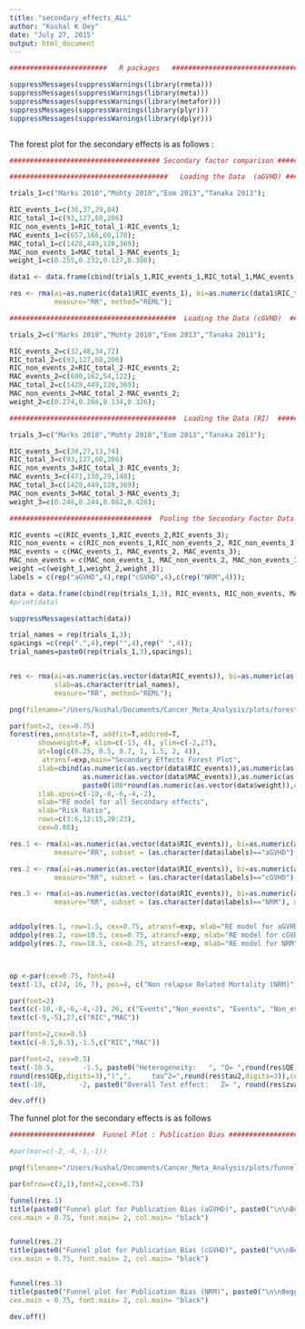 ```yaml
---
title: "secondary_effects_ALL"
author: "Kushal K Dey"
date: "July 27, 2015"
output: html_document
---
```


```r


########################   R packages   #################################

suppressMessages(suppressWarnings(library(rmeta)))
suppressMessages(suppressWarnings(library(meta)))
suppressMessages(suppressWarnings(library(metafor)))
suppressMessages(suppressWarnings(library(plyr)))
suppressMessages(suppressWarnings(library(dplyr)))



```


The forest plot for the secondary effects is as follows : 

```r

##################################### Secondary factor comparison ##############################################

#######################################   Loading the Data  (aGVHD) #######################################

trials_1=c("Marks 2010","Mohty 2010","Eom 2013","Tanaka 2013");

RIC_events_1=c(36,37,29,84)
RIC_total_1=c(93,127,60,206)
RIC_non_events_1=RIC_total_1-RIC_events_1;
MAC_events_1=c(657,166,60,170);
MAC_total_1=c(1428,449,120,369);
MAC_non_events_1=MAC_total_1-MAC_events_1;
weight_1=c(0.255,0.232,0.127,0.386);

data1 <- data.frame(cbind(trials_1,RIC_events_1,RIC_total_1,MAC_events_1,MAC_total_1),stringsAsFactors=FALSE);

res <- rma(ai=as.numeric(data1$RIC_events_1), bi=as.numeric(data1$RIC_total_1), ci=as.numeric(data1$MAC_events_1), di=as.numeric(data1$MAC_total_1),data=data1,
           measure="RR", method="REML");

#########################################  Loading the Data (cGVHD)  #########################################

trials_2=c("Marks 2010","Mohty 2010","Eom 2013","Tanaka 2013");

RIC_events_2=c(32,48,34,72)
RIC_total_2=c(93,127,60,206)
RIC_non_events_2=RIC_total_2-RIC_events_2;
MAC_events_2=c(600,162,54,122);
MAC_total_2=c(1428,449,120,369);
MAC_non_events_2=MAC_total_2-MAC_events_2;
weight_2=c(0.274,0.266,0.134,0.326);

#########################################  Loading the Data (RI)  #########################################

trials_3=c("Marks 2010","Mohty 2010","Eom 2013","Tanaka 2013");

RIC_events_3=c(30,27,13,74)
RIC_total_3=c(93,127,60,206)
RIC_non_events_3=RIC_total_3-RIC_events_3;
MAC_events_3=c(471,130,29,140);
MAC_total_3=c(1428,449,120,369);
MAC_non_events_3=MAC_total_3-MAC_events_3;
weight_3=c(0.246,0.244,0.082,0.428);

###################################  Pooling the Secondary Factor Data  #####################################

RIC_events =c(RIC_events_1,RIC_events_2,RIC_events_3);
RIC_non_events = c(RIC_non_events_1,RIC_non_events_2, RIC_non_events_3);
MAC_events = c(MAC_events_1, MAC_events_2, MAC_events_3);
MAC_non_events = c(MAC_non_events_1, MAC_non_events_2, MAC_non_events_3);
weight =c(weight_1,weight_2,weight_3);
labels = c(rep("aGVHD",4),rep("cGVHD",4),c(rep("NRM",4)));

data = data.frame(cbind(rep(trials_1,3), RIC_events, RIC_non_events, MAC_events, MAC_non_events,weight, labels));
#print(data)

suppressMessages(attach(data))

trial_names = rep(trials_1,3);
spacings =c(rep(".",4),rep("",4),rep(" ",4));
trial_names=paste0(rep(trials_1,3),spacings);


res <- rma(ai=as.numeric(as.vector(data$RIC_events)), bi=as.numeric(as.vector(data$RIC_non_events)), ci=as.numeric(as.vector(data$MAC_events)), di=as.numeric(as.vector(data$MAC_non_events)),data=data,
           slab=as.character(trial_names),
           measure="RR", method="REML");

png(filename="/Users/kushal/Documents/Cancer_Meta_Analysis/plots/forest_secondary_effects_all.png",width=700,height=500,res=100)

par(font=2, cex=0.75)
forest(res,annotate=T, addfit=T,addcred=T, 
       showweight=F, xlim=c(-13, 4), ylim=c(-2,27),
       at=log(c(0.25, 0.5, 0.7, 1, 1.5, 2, 4)),
        atransf=exp,main="Secondary Effects Forest Plot",
       ilab=cbind(as.numeric(as.vector(data$RIC_events)),as.numeric(as.vector(data$RIC_non_events)),
                  as.numeric(as.vector(data$MAC_events)),as.numeric(as.vector(data$MAC_non_events)),
                  paste0(100*round(as.numeric(as.vector(data$weight)),digits=3))),
       ilab.xpos=c(-10,-8,-6,-4,-2), 
       mlab="RE model for all Secondary effects",
       xlab="Risk Ratio",
       rows=c(3:6,12:15,20:23),
       cex=0.80);

res.1 <- rma(ai=as.numeric(as.vector(data$RIC_events)), bi=as.numeric(as.vector(data$RIC_non_events)), ci=as.numeric(as.vector(data$MAC_events)), di=as.numeric(as.vector(data$MAC_non_events)),data=data,
           measure="RR", subset = (as.character(data$labels)=="aGVHD"), method="REML");

res.2 <- rma(ai=as.numeric(as.vector(data$RIC_events)), bi=as.numeric(as.vector(data$RIC_non_events)), ci=as.numeric(as.vector(data$MAC_events)), di=as.numeric(as.vector(data$MAC_non_events)),data=data,
           measure="RR", subset = (as.character(data$labels)=="cGVHD"), method="REML");

res.3 <- rma(ai=as.numeric(as.vector(data$RIC_events)), bi=as.numeric(as.vector(data$RIC_non_events)), ci=as.numeric(as.vector(data$MAC_events)), di=as.numeric(as.vector(data$MAC_non_events)),data=data,
           measure="RR", subset = (as.character(data$labels)=="NRM"), method="REML");


addpoly(res.1, row=1.5, cex=0.75, atransf=exp, mlab="RE model for aGVHD");
addpoly(res.2, row=10.5, cex=0.75, atransf=exp, mlab="RE model for cGVHD");
addpoly(res.3, row=18.5, cex=0.75, atransf=exp, mlab="RE model for NRM");



op <-par(cex=0.75, font=4)
text(-13, c(24, 16, 7), pos=4, c("Non relapse Related Mortality (NRM)", "chronic GVHD (cGVHD)","acute GVHD (aGVHD)"), cex=0.8)

par(font=2)
text(c(-10,-8,-6,-4,-2), 26, c("Events","Non_events", "Events", "Non_events","Weight (%)"));
text(c(-9,-5),27,c("RIC","MAC"))

par(font=2,cex=0.5)
text(c(-0.5,0.5),-1.5,c("RIC","MAC"))

par(font=2, cex=0.5)
text(-10.5,       -1.5, paste0("Heterogeneity:   ", "Q= ",round(res$QE,digits=2)," (p-val= ",
round(res$QEp,digits=3),")",",     tau^2=",round(res$tau2,digits=3)),cex=1)
text(-10,        -2, paste0("Overall Test effect:   Z= ", round(res$zval,digits=2), " (p-val= ",round(res$pval,digits=3),")"),cex=1)

dev.off()


```

The funnel plot for the secondary effects is as follows 

```r
#####################  Funnel Plot : Publication Bias ###################3

#par(mar=c(-2,-4,-1,-1))

png(filename="/Users/kushal/Documents/Cancer_Meta_Analysis/plots/funnel_secondary_effects_all.png",width=700,height=500,res=100)

par(mfrow=c(3,1),font=2,cex=0.75)

funnel(res.1)
title(paste0("Funnel plot for Publication Bias (aGVHD)", paste0("\n\nBegg's test: ",round(as.numeric(ranktest(res.1)$tau),digits=2)," (p-val= ", round(ranktest(res.1)$pval,digits=3),")",": ", "Egger's test: ", round(as.numeric(regtest(res.1)$zval),digits=2), " (p-val= ", round(regtest(res.1)$pval,digits=3),")")),
cex.main = 0.75, font.main= 2, col.main= "black")


funnel(res.2)
title(paste0("Funnel plot for Publication Bias (cGVHD)", paste0("\n\nBegg's test: ",round(as.numeric(ranktest(res.2)$tau),digits=2)," (p-val= ", round(ranktest(res.2)$pval,digits=3),")",": ", "Egger's test: ", round(as.numeric(regtest(res.2)$zval),digits=2), " (p-val= ", round(regtest(res.2)$pval,digits=3),")")),
cex.main = 0.75, font.main= 2, col.main= "black")


funnel(res.3)
title(paste0("Funnel plot for Publication Bias (NRM)", paste0("\n\nBegg's test: ",round(as.numeric(ranktest(res.3)$tau),digits=2)," (p-val= ", round(ranktest(res.3)$pval,digits=3),")",": ", "Egger's test: ", round(as.numeric(regtest(res.3)$zval),digits=2), " (p-val= ", round(regtest(res.3)$pval,digits=3),")")),
cex.main = 0.75, font.main= 2, col.main= "black")

dev.off()


```

